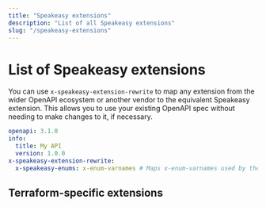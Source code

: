 ```yaml
---
title: "Speakeasy extensions"
description: "List of all Speakeasy extensions"
slug: "/speakeasy-extensions"
---
```



# List of Speakeasy extensions

<Table 
  data={[
    { extension: "x-speakeasy-name-override", description: "Use it globally to change method names or inline to change the name of a method, parameter, or class." },
    { extension: "x-speakeasy-group", description: "Allows you to define custom namespaces when adding this property to any operation in your OpenAPI spec. If added, the tags for that method will be ignored" },
    { extension: "x-speakeasy-ignore", description: "Exclude certain methods from your SDK with this extension." },
    { extension: "x-speakeasy-enums", description: "Use this extension to control generated enum members by providing alternative names for each value in the enum field." },
    { extension: "x-speakeasy-enum-format", description: "Customize how the enum type is generated for the schema, either `enum` for a native enum type or `union` for a union of values." },
    { extension: "x-speakeasy-retries", description: "Enable retries globally or on a per-request basis. A backoff strategy is applied to specified status codes." },
    { extension: "x-speakeasy-pagination", description: "Use to customize offset- or cursor-based pagination rules for each API operation." },
    { extension: "x-speakeasy-usage-example", description: "Feature a method in your SDK's `README.md` by adding this property to the method." },
    { extension: "x-speakeasy-example", description: "The OpenAPI specification doesn't allow example values for `securityscheme` property. Using this extension overcomes this limitation." },
    { extension: "x-speakeasy-docs", description: "Configure comments that only show up in the SDK for a single language." },
    { extension: "x-speakeasy-globals", description: "Define parameters that can be configured globally on the main SDK instance and populated automatically for any operations that use them." },
    { extension: "x-speakeasy-globals-hidden", description: "Define parameters that can be configured globally on the main SDK instance but are not shown in the matching method's signature." },
    { extension: "x-speakeasy-errors", description: "Apply this extension at the level of `paths`, `path` `item`, or `operation` in the document to override the default error-handling behavior of the SDKs." },
    { extension: "x-speakeasy-error-message", description: "Used to mark a field in an error response as containing the error message to use." },
    { extension: "x-speakeasy-server-id", description: "Enable users to pick a server when instantiating the SDK. Use this extension to define an ID for each server in the `servers` array in the OpenAPI spec." },
    { extension: "x-speakeasy-deprecation-message", description: "Allows you to add a message to deprecated operations, parameters, and schemas." },
    { extension: "x-speakeasy-deprecation-replacement", description: "Allows you to specify an alternate operation to use in place of a deprecated operation." },
    { extension: "x-speakeasy-type-override", description: "Use this to override a schema's type, forcing it to be handled as `any` to accept arbitrary data." },
    { extension: "x-speakeasy-max-method-params", description: "Allows you to set the maximum number of parameters that can be passed to a method. If the number of parameters exceeds this value, a request object will be used." },
    { extension: "x-speakeasy-param-encoding-override", description: "When set with a value of `allowReserved`, path parameters will appear in a request URL with reserved characters `:/?#[]@!$&'()*+,;=` unencoded." }
  ]}
  columns={[
    { key: "extension", header: "Extension" },
    { key: "description", header: "Description" }
  ]}
/>

You can use `x-speakeasy-extension-rewrite` to map any extension from the wider OpenAPI ecosystem or another vendor to the equivalent Speakeasy extension. This allows you to use your existing OpenAPI spec without needing to make changes to it, if necessary.

```yaml
openapi: 3.1.0
info:
  title: My API
  version: 1.0.0
x-speakeasy-extension-rewrite:
  x-speakeasy-enums: x-enum-varnames # Maps x-enum-varnames used by the OSS generator to x-speakeasy-enums which has the same functionality
```

## Terraform-specific extensions

<Table 
  data={[
    { extension: "x-speakeasy-entity", description: "Map API entities to Terraform resources by annotating objects in your OpenAPI spec as entities in the Terraform provider." },
    { extension: "x-speakeasy-entity-operation", description: "Specify CRUD operations for API endpoints to map to Terraform resources, such as create, read, update, or delete operations." },
    { extension: "x-speakeasy-name-override", description: "Remap API properties to Terraform attribute names while keeping API data handling intact." },
    { extension: "x-speakeasy-param-sensitive", description: "Hide sensitive properties from Terraform console output for security purposes." },
    { extension: "x-speakeasy-terraform-ignore", description: "Use this extension to exclude properties from Terraform state management." },
    { extension: "x-speakeasy-type-override", description: "Allows the conversion of an attribute to a JSON string, accommodating dynamic structures in Terraform configurations." },
    { extension: "x-speakeasy-plan-validators", description: "Add custom validation logic to Terraform plan operations to ensure configurations meet predefined criteria before execution." },
    { extension: "x-speakeasy-plan-modifiers", description: "Add custom plan modification logic to Terraform plan operations for advanced default values or resource replacement logic." },
    { extension: "x-speakeasy-entity-version", description: "Specify the version of a Terraform resource to support state migrations for breaking changes." },
    { extension: "x-speakeasy-conflicts-with", description: "Indicate conflicting properties to prevent incompatible combinations in Terraform configurations." },
    { extension: "x-speakeasy-param-readonly", description: "Mark properties as read-only in Terraform, preventing modifications by the user." },
    { extension: "x-speakeasy-param-optional", description: "Force a property to be optional, overriding the required attribute in JSON Schema specifications." },
    { extension: "x-speakeasy-param-force-new", description: "Force resource recreation in Terraform when certain property values change." },
    { extension: "x-speakeasy-terraform-plan-only", description: "Ensure that only values from the Terraform plan are used during updates, overriding prior state or default values." }
  ]}
  columns={[
    { key: "extension", header: "Terraform extension" },
    { key: "description", header: "Description" }
  ]}
/>
